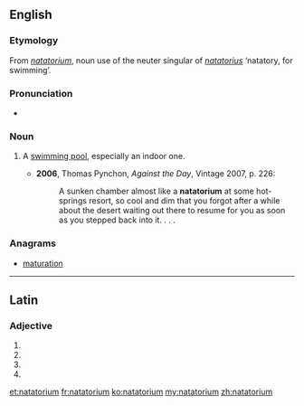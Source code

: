==English==

===Etymology===
From {{etyl|LL.}} ''[[#Latin|natatorium]]'', noun use of the neuter singular of {{etyl|la}} ''[[natatorius]]'' ‘natatory, for swimming’.

===Pronunciation===
* {{IPA|/neɪtəˈtɔːɹɪəm/}}

===Noun===
{{en-noun|pl=natatoriums|pl2=natatoria}}

# {{US}} A [[swimming pool]], especially an indoor one.
#* '''2006''', Thomas Pynchon, ''Against the Day'', Vintage 2007, p. 226:
#*: A sunken chamber almost like a '''natatorium''' at some hot-springs resort, so cool and dim that you forgot after a while about the desert waiting out there to resume for you as soon as you stepped back into it. . . .

===Anagrams===
* [[maturation#English|maturation]]

----

==Latin==

===Adjective===
{{la-adj-form|natātōrium}}

# {{inflection of|natatorius|natātōrius|nom|n|s|lang=la}}
# {{inflection of|natatorius|natātōrius|acc|m|s|lang=la}}
# {{inflection of|natatorius|natātōrius|acc|n|s|lang=la}}
# {{inflection of|natatorius|natātōrius|voc|n|s|lang=la}}

[[et:natatorium]]
[[fr:natatorium]]
[[ko:natatorium]]
[[my:natatorium]]
[[zh:natatorium]]